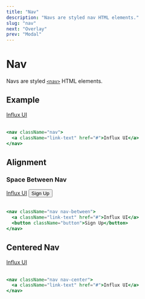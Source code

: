 ```yaml
---
title: "Nav"
description: "Navs are styled nav HTML elements."
slug: "nav"
next: "Overlay"
prev: "Modal"
---
```


# Nav

Navs are styled [`<nav>`](https://developer.mozilla.org/en-US/docs/Web/HTML/Element/nav) HTML elements.

## Example

<nav className="nav">
  <a className="link-text" href="#">Influx UI</a>
</nav>
<br />

```jsx
<nav className="nav">
  <a className="link-text" href="#">Influx UI</a>
</nav>
```

## Alignment

### Space Between Nav

<nav className="nav nav-between">
  <a className="link-text" href="#">Influx UI</a>
  <button className="button">Sign Up</button>
</nav>
<br />

```jsx
<nav className="nav nav-between">
  <a className="link-text" href="#">Influx UI</a>
  <button className="button">Sign Up</button>
</nav>
```

## Centered Nav

<nav className="nav nav-center">
  <a className="link-text" href="#">Influx UI</a>
</nav>
<br />

```jsx
<nav className="nav nav-center">
  <a className="link-text" href="#">Influx UI</a>
</nav>
```
